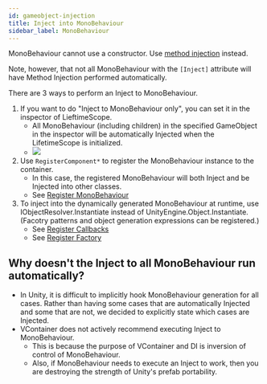 ```yaml
---
id: gameobject-injection
title: Inject into MonoBehaviour
sidebar_label: MonoBehaviour
---
```


MonoBehaviour cannot use a constructor. Use [method injection](./method-injection) instead.

Note, however, that not all MonoBehaviour with the `[Inject]` attribute will have Method Injection performed automatically.

There are 3 ways to perform an Inject to MonoBehaviour.

1. If you want to do "Inject to MonoBehaviour only", you can set it in the inspector of LieftimeScope.
    - All MonoBehaviour (including children) in the specified GameObject in the inspector will be automatically Injected when the LifetimeScope is initialized.
    - ![](./assets/screenshot_auto_inject_gameobjects.png)
2. Use `RegisterComponent*` to register the MonoBehaviour instance to the container.
    - In this case, the registered MonoBehaviour will both Inject and be Injected into other classes.
    - See [Register MonoBehaviour](../registering/register-monobehaviour)
2. To inject into the dynamically generated MonoBehaviour at runtime, use IObjectResolver.Instantiate instead of UnityEngine.Object.Instantiate. (Facotry patterns and object generation expressions can be registered.)
    - See [Register Callbacks](../registering/register-callbacks)
    - See [Register Factory](../registering/register-factory)


## Why doesn't the Inject to all MonoBehaviour run automatically?

- In Unity, it is difficult to implicitly hook MonoBehaviour generation for all cases. Rather than having some cases that are automatically Injected and some that are not, we decided to explicitly state which cases are Injected.
- VContainer does not actively recommend executing Inject to MonoBehaviour.
  - This is because the purpose of VContainer and DI is inversion of control of MonoBehaviour.
  - Also, if MonoBehaviour needs to execute an Inject to work, then you are destroying the strength of Unity's prefab portability.
